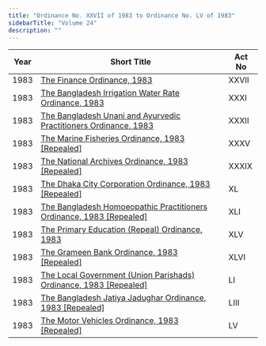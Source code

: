 ```yaml
---
title: "Ordinance No. XXVII of 1983 to Ordinance No. LV of 1983"
sidebarTitle: "Volume 24"
description: ""
---
```


| Year | Short Title | Act No |
|------|-------------|--------|
| 1983 | [The Finance Ordinance, 1983](/laws/act-643) | XXVII |
| 1983 | [The Bangladesh Irrigation Water Rate Ordinance, 1983](/laws/act-644) | XXXI |
| 1983 | [The Bangladesh Unani and Ayurvedic Practitioners Ordinance, 1983](/laws/act-645) | XXXII |
| 1983 | [The Marine Fisheries Ordinance, 1983 [Repealed]](/laws/act-646) | XXXV |
| 1983 | [The National Archives Ordinance, 1983 [Repealed]](/laws/act-647) | XXXIX |
| 1983 | [The Dhaka City Corporation Ordinance, 1983 [Repealed]](/laws/act-648) | XL |
| 1983 | [The Bangladesh Homoeopathic Practitioners Ordinance, 1983 [Repealed]](/laws/act-649) | XLI |
| 1983 | [The Primary Education (Repeal) Ordinance, 1983](/laws/act-650) | XLV |
| 1983 | [The Grameen Bank Ordinance, 1983 [Repealed]](/laws/act-651) | XLVI |
| 1983 | [The Local Government (Union Parishads) Ordinance, 1983 [Repealed]](/laws/act-652) | LI |
| 1983 | [The Bangladesh Jatiya Jadughar Ordinance, 1983 [Repealed]](/laws/act-653) | LIII |
| 1983 | [The Motor Vehicles Ordinance, 1983 [Repealed]](/laws/act-654) | LV |
